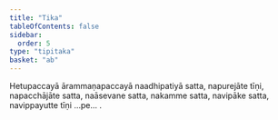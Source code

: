 ```yaml
---
title: "Tika"
tableOfContents: false
sidebar:
  order: 5
type: "tipitaka"
basket: "ab"
---
```



<DynamicBreadcrumb />

<Paragraph number="576">
Hetupaccayā ārammaṇapaccayā naadhipatiyā satta, napurejāte tīṇi, napacchājāte satta, naāsevane satta, nakamme satta, navipāke satta, navippayutte tīṇi …pe… .
</Paragraph>